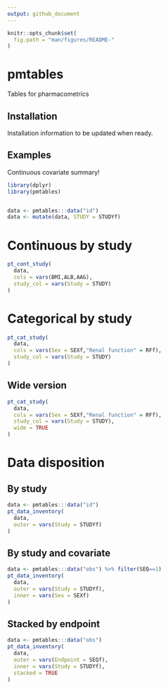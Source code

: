 ```yaml
---
output: github_document
---
```


<!-- README.md is generated from README.Rmd. Please edit that file -->

```r
knitr::opts_chunk$set(
  fig.path = "man/figures/README-"
)
```

# pmtables

<!-- badges: start -->
<!-- badges: end -->

Tables for pharmacometrics

## Installation

Installation information to be updated when ready.


## Examples

Continuous covariate summary!

```r
library(dplyr)
library(pmtables)


data <- pmtables:::data("id") 
data <- mutate(data, STUDY = STUDYf)
```

# Continuous by study
```r
pt_cont_study(
  data, 
  cols = vars(BMI,ALB,AAG), 
  study_col = vars(Study = STUDY)
) 
```


# Categorical by study
```r
pt_cat_study(
  data, 
  cols = vars(Sex = SEXf,"Renal function" = RFf), 
  study_col = vars(Study = STUDY)
) 
```

## Wide version
```r
pt_cat_study(
  data, 
  cols = vars(Sex = SEXf,"Renal function" = RFf), 
  study_col = vars(Study = STUDY), 
  wide = TRUE
) 
```


# Data disposition

## By study

```r
data <- pmtables:::data("id")
pt_data_inventory(
  data, 
  outer = vars(Study = STUDYf)
)
```

## By study and covariate
```r
data <- pmtables:::data("obs") %>% filter(SEQ==1)
pt_data_inventory(
  data, 
  outer = vars(Study = STUDYf), 
  inner = vars(Sex = SEXf)
)
```

## Stacked by endpoint

```r
data <- pmtables:::data("obs")
pt_data_inventory(
  data, 
  outer = vars(Endpoint = SEQf), 
  inner = vars(Study = STUDYf), 
  stacked = TRUE
)
```
